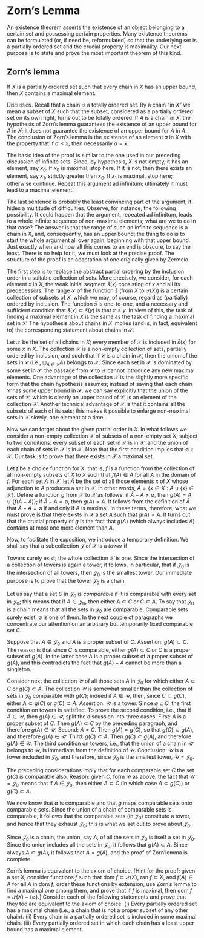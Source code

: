 # Zorn's Lemma

An existence theorem asserts the existence of an object belonging to a certain set and possessing certain properties. Many existence theorems can be formulated (or, if need be, reformulated) so that the underlying set is a partially ordered set and the crucial property is maximality. Our next purpose is to state and prove the most important theorem of this kind.

::: {#lem-zorn}

## Zorn's lemma`\index{Zorn}`{=latex}

If $X$ is a partially ordered set such that every chain in $X$ has an upper bound, then $X$ contains a maximal element. 

:::

`\textsc{Discussion}`{=latex}`<span class="smallcaps">Discussion</span>`{=html}. Recall that a chain is a totally ordered set. By a chain "in $X$" we mean a subset of $X$ such that the subset, considered as a partially ordered set on its own right, turns out to be totally ordered. If $A$ is a chain in $X$, the hypothesis of Zorn's lemma guarantees the existence of an upper bound for $A$ in $X$; it does not guarantee the existence of an upper bound for $A$ in $A$. The conclusion of Zorn's lemma is the existence of an element $a$ in $X$ with the property that if $a \le x$, then necessarily $a = x$. 

The basic idea of the proof is similar to the one used in our preceding discussion of infinite sets. Since, by hypothesis, $X$ is not empty, it has an element, say $x_{0}$. If $x_{0}$ is maximal, stop here. If it is not, then there exists an element, say $x_{1}$, strictly greater than $x_{0}$. If $x_{1}$ is maximal, stop here; otherwise continue. Repeat this argument ad infinitum; ultimately it must lead to a maximal element. 

The last sentence is probably the least convincing part of the argument; it hides a multitude of difficulties. Observe, for instance, the following possibility. It could happen that the argument, repeated ad infinitum, leads to a whole infinite sequence of non-maximal elements; what are we to do in that case? The answer is that the range of such an infinite sequence is a chain in $X$, and, consequently, has an upper bound; the thing to do is to start the whole argument all over again, beginning with that upper bound. Just exactly when and how all this comes to an end is obscure, to say the least. There is no help for it; we must look at the precise proof. The structure of the proof is an adaptation of one originally given by Zermelo.

::: {.proof}

The first step is to replace the abstract partial ordering by the inclusion order in a suitable collection of sets. More precisely, we consider, for each element $x$ in $X$, the weak initial segment $\bar{s}(x)$ consisting of $x$ and all its predecessors. The range $\mathcal{S}$ of the function $\bar{s}$ (from $X$ to $\mathcal{P}(X)$) is a certain collection of subsets of $X$, which we may, of course, regard as (partially) ordered by inclusion. The function $\bar{s}$ is one-to-one, and a necessary and sufficient condition that $\bar{s}(x) \subset \bar{s}(y)$ is that $x \le y$. In view of this, the task of finding a maximal element in $X$ is the same as the task of finding a maximal set in $\mathcal{S}$. The hypothesis about chains in $X$ implies (and is, in fact, equivalent to) the corresponding statement about chains in $\mathcal{S}$. 

Let $\mathcal{X}$ be the set of all chains in $X$; every member of $\mathcal{X}$ is included in $\bar{s}(x)$ for some $x$ in $X$. The collection $\mathcal{X}$ is a non-empty collection of sets, partially ordered by inclusion, and such that if $\mathcal{C}$ is a chain in $\mathcal{X}$, then the union of the sets in $\mathcal{C}$ (i.e., $\bigcup_{A \in \mathcal{C}} A$) belongs to $\mathcal{X}$. Since each set in $\mathcal{X}$ is dominated by some set in $\mathcal{S}$, the passage from $\mathcal{S}$ to $\mathcal{X}$ cannot introduce any new maximal elements. One advantage of the collection $\mathcal{X}$ is the slightly more specific form that the chain hypothesis assumes; instead of saying that each chain $\mathcal{C}$ has some upper bound in $\mathcal{S}$, we can say explicitly that the union of the sets of $\mathcal{C}$, which is clearly an upper bound of $\mathcal{C}$, is an element of the collection $\mathcal{X}$. Another technical advantage of $\mathcal{X}$ is that it contains all the subsets of each of its sets; this makes it possible to enlarge non-maximal sets in $\mathcal{X}$ slowly, one element at a time. 

Now we can forget about the given partial order in $X$. In what follows we consider a non-empty collection $\mathcal{X}$ of subsets of a non-empty set $X$, subject to two conditions: every subset of each set in $\mathcal{X}$ is in $\mathcal{X}$, and the union of each chain of sets in $\mathcal{X}$ is in $\mathcal{X}$. Note that the first condition implies that $\emptyset \in \mathcal{X}$. Our task is to prove that there exists in $\mathcal{X}$ a maximal set. 

Let $f$ be a choice function for $X$, that is, $f$ is a function from the collection of all non-empty subsets of $X$ to $X$ such that $f(A) \in A$ for all $A$ in the domain of $f$. For each set $A$ in $\mathcal{X}$, let $\hat{A}$ be the set of all those elements $x$ of $X$ whose adjunction to $A$ produces a set in $\mathcal{X}$; in other words, $\hat{A} =\{ x \in X:A \cup \{ x \} \in \mathcal{X} \}$. Define a function $g$ from $\mathcal{X}$ to $\mathcal{X}$ as follows: if $\hat{A} - A \neq \emptyset$, then $g(A) = A \cup \{ f( \hat{A} - A) \}$; if $\hat{A} - A = \emptyset$, then $g(A) = A$. It follows from the definition of $\hat{A}$ that $\hat{A} - A = \emptyset$ if and only if $A$ is maximal. In these terms, therefore, what we must prove is that there exists in $\mathcal{X}$ a set $A$ such that $g(A) = A$. It turns out that the crucial property of $g$ is the fact that $g(A)$ (which always includes $A$) contains at most one more element than $A$.

Now, to facilitate the exposition, we introduce a temporary definition. We shall say that a subcollection $\mathcal{J}$ of $\mathcal{X}$ is a *tower*`\index{tower}`{=latex} if 

\begin{align*}
&(i) \: \emptyset \in \mathcal{J}, \\
&(ii) \mathit{\ if\ } A \in \mathcal{J}, \mathit{\ then\ } g(A) \in \mathcal{J} ,\\
&(iii) \mathit{\ if\ } \mathcal{C} \mathit{\ is\ a\ chain\ in\ } \mathcal{J}, \mathit{\ then\ } \bigcup_{A \in \mathcal{C}} A \in \mathcal{J}. 
\end{align*}

Towers surely exist; the whole collection $\mathcal{X}$ is one. Since the intersection of a collection of towers is again a tower, it follows, in particular, that if $\mathcal{J}_{0}$ is the intersection of all towers, then $\mathcal{J}_{0}$ is the smallest tower. Our immediate purpose is to prove that the tower $\mathcal{J}_{0}$ is a chain. 

Let us say that a set $C$ in $\mathcal{J}_{0}$ is *comparable*`\index{comparable}`{=latex} if it is comparable with every set in $\mathcal{J}_{0}$; this means that if $A \in \mathcal{J}_{0}$, then either $A \subset C$ or $C \subset A$. To say that $\mathcal{J}_{0}$ is a chain means that all the sets in $\mathcal{J}_{0}$ are comparable. Comparable sets surely exist: $\emptyset$ is one of them. In the next couple of paragraphs we concentrate our attention on an arbitrary but temporarily fixed comparable set $C$. 

Suppose that $A \in \mathcal{J}_{0}$ and $A$ is a proper subset of $C$. Assertion: $g(A) \subset C$. The reason is that since $C$ is comparable, either $g(A) \subset C$ or $C$ is a proper subset of $g(A)$. In the latter case $A$ is a proper subset of a proper subset of $g(A)$, and this contradicts the fact that $g(A) - A$ cannot be more than a singleton. 

Consider next the collection $\mathcal{U}$ of all those sets $A$ in $\mathcal{J}_{0}$ for which either $A \subset C$ or $g(C) \subset A$. The collection $\mathcal{U}$ is somewhat smaller than the collection of sets in $\mathcal{J}_{0}$ comparable with $g(C)$; indeed if $A \in \mathcal{U}$, then, since $C \subset g(C)$, either $A \subset g(C)$ or $g(C) \subset A$. Assertion: $\mathcal{U}$ is a tower. Since $\emptyset \subset C$, the first condition on towers is satisfied. To prove the second condition, i.e., that if $A \in \mathcal{U}$, then $g(A) \in \mathcal {U}$, split the discussion into three cases. First: $A$ is a proper subset of $C$. Then $g(A) \subset C$ by the preceding paragraph, and therefore $g(A) \in \mathcal{U}$. Second: $A = C$. Then $g(A) = g(C)$, so that $g(C) \subset g(A)$, and therefore $g(A) \in \mathcal{U}$. Third: $g(C) \subset A$. Then $g(C) \subset g(A)$, and therefore $g(A) \in \mathcal{U}$. The third condition on towers, i.e., that the union of a chain in $\mathcal{U}$ belongs to $\mathcal{U}$, is immediate from the definition of $\mathcal{U}$. Conclusion: $\mathcal{U}$ is a tower included in $\mathcal{J}_{0}$, and therefore, since $\mathcal{J}_{0}$ is the smallest tower, $\mathcal{U} = \mathcal{J}_{0}$.

The preceding considerations imply that for each comparable set $C$ the set $g(C)$ is comparable also. Reason: given $C$, form $\mathcal{U}$ as above; the fact that $\mathcal{U} = \mathcal{J}_{0}$ means that if $A \in \mathcal{J}_{0}$, then either $A \subset C$ (in which case $A \subset g(C)$) or $g(C) \subset A$.

We now know that $\emptyset$ is comparable and that $g$ maps comparable sets onto comparable sets. Since the union of a chain of comparable sets is comparable, it follows that the comparable sets (in $\mathcal{J}_{0}$) constitute a tower, and hence that they exhaust $\mathcal{J}_{0}$; this is what we set out to prove about $\mathcal{J}_{0}$. 

Since $\mathcal{J}_{0}$ is a chain, the union, say $A$, of all the sets in $\mathcal{J}_{0}$ is itself a set in $\mathcal{J}_{0}$. Since the union includes all the sets in $\mathcal{J}_{0}$, it follows that $g(A) \subset A$. Since always $A \subset g(A)$, it follows that $A = g(A)$, and the proof of Zorn'lemma is complete.

:::

::: {#exr-16-1}

Zorn's lemma is equivalent to the axiom of choice. [Hint for the proof: given a set $X$, consider functions $f$ such that $\text{dom } f \subset \mathcal{P}(X)$, $\text{ran } f \subset X$, and $f(A) \in A$ for all $A$ in $\text{dom } f$; order these functions by extension, use Zorn's lemma to find a maximal one among them, and prove that if $f$ is maximal, then $\text{dom } f = \mathcal{P}(X) - \{ \emptyset \}$.] Consider each of the following statements and prove that they too are equivalent to the axiom of choice. (i) Every partially ordered set has a maximal chain (i.e., a chain that is not a proper subset of any other chain). (ii) Every chain in a partially ordered set is included in some maximal chain. (iii) Every partially ordered set in which each chain has a least upper bound has a maximal element.

:::